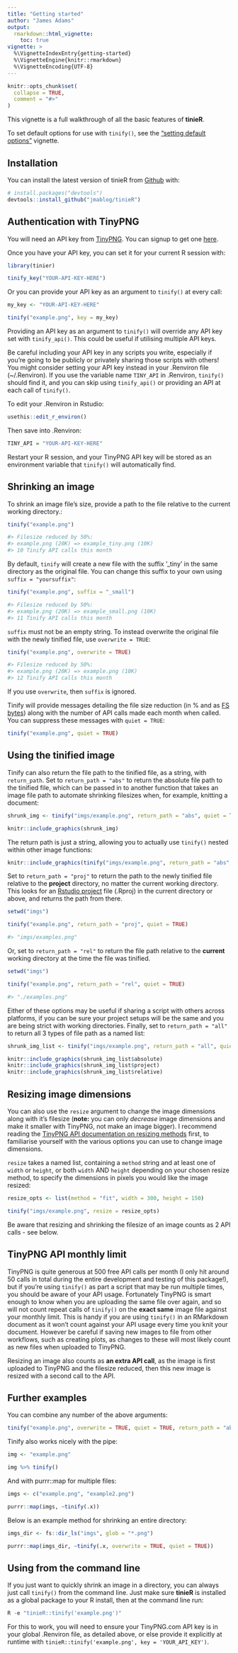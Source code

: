 ```yaml
---
title: "Getting started"
author: "James Adams"
output:
  rmarkdown::html_vignette:
    toc: true
vignette: >
  %\VignetteIndexEntry{getting-started}
  %\VignetteEngine{knitr::rmarkdown}
  %\VignetteEncoding{UTF-8}
---
```


```r
knitr::opts_chunk$set(
  collapse = TRUE,
  comment = "#>"
)
```

This vignette is a full walkthrough of all the basic features of **tinieR**.

To set default options for use with `tinify()`, see the ["setting default options"](https://jmablog.github.io/tinieR/articles/setting-defaults.html) vignette.

## Installation

You can install the latest version of tinieR from [Github](https://github.com) with:

``` r
# install.packages("devtools")
devtools::install_github("jmablog/tinieR")
```

## Authentication with TinyPNG

You will need an API key from [TinyPNG](https://tinypng.com). You can signup to get one [here](https://tinypng.com/developers).

Once you have your API key, you can set it for your current R session with:

``` r
library(tinier)

tinify_key("YOUR-API-KEY-HERE")
```

Or you can provide your API key as an argument to `tinify()` at every call:

``` r
my_key <- "YOUR-API-KEY-HERE"

tinify("example.png", key = my_key)
```

Providing an API key as an argument to `tinify()` will override any API key set with `tinify_api()`. This could be useful if utilising multiple API keys.

Be careful including your API key in any scripts you write, especially if you're going to be publicly or privately sharing those scripts with others! You might consider setting your API key instead in your .Renviron file (~/.Renviron). If you use the variable name `TINY_API` in .Renviron, `tinify()` should find it, and you can skip using `tinify_api()` or providing an API at each call of `tinify()`.

To edit your .Renviron in Rstudio:

``` r
usethis::edit_r_environ()
```

Then save into .Renviron:

``` r
TINY_API = "YOUR-API-KEY-HERE"
```

Restart your R session, and your TinyPNG API key will be stored as an environment variable that `tinify()` will automatically find.

## Shrinking an image

To shrink an image file's size, provide a path to the file relative to the current working directory.:

``` r
tinify("example.png")

#> Filesize reduced by 50%:
#> example.png (20K) => example_tiny.png (10K)
#> 10 Tinify API calls this month
```

By default, `tinify` will create a new file with the suffix '_tiny' in the same directory as the original file. You can change this suffix to your own using `suffix = "yoursuffix"`:

``` r
tinify("example.png", suffix = "_small")

#> Filesize reduced by 50%:
#> example.png (20K) => example_small.png (10K)
#> 11 Tinify API calls this month
```

`suffix` must not be an empty string. To instead overwrite the original file with the newly tinified file, use `overwrite = TRUE`:

``` r
tinify("example.png", overwrite = TRUE)

#> Filesize reduced by 50%:
#> example.png (20K) => example.png (10K)
#> 12 Tinify API calls this month
```

If you use `overwrite`, then `suffix` is ignored.

Tinify will provide messages detailing the file size reduction (in % and as [FS bytes](https://fs.r-lib.org/reference/fs_bytes.html)) along with the number of API calls made each month when called. You can suppress these messages with `quiet = TRUE`:

``` r
tinify("example.png", quiet = TRUE)
```

## Using the tinified image

Tinify can also return the file path to the tinified file, as a string, with `return_path`. Set to `return_path = "abs"` to return the absolute file path to the tinified file, which can be passed in to another function that takes an image file path to automate shrinking filesizes when, for example, knitting a document:

``` r
shrunk_img <- tinify("imgs/example.png", return_path = "abs", quiet = TRUE)

knitr::include_graphics(shrunk_img)
```

The return path is just a string, allowing you to actually use `tinify()` nested within other image functions:

```r
knitr::include_graphics(tinify("imgs/example.png", return_path = "abs", quiet = TRUE))
```

Set to `return_path = "proj"` to return the path to the newly tinified file relative to the **project** directory, no matter the current working directory. This looks for an [Rstudio project](https://support.rstudio.com/hc/en-us/articles/200526207-Using-Projects) file (.Rproj) in the current directory or above, and returns the path from there. 

``` r
setwd("imgs")

tinify("example.png", return_path = "proj", quiet = TRUE)

#> "imgs/examples.png"
```

Or, set to `return_path = "rel"` to return the file path relative to the **current** working directory at the time the file was tinified.

``` r
setwd("imgs")

tinify("example.png", return_path = "rel", quiet = TRUE)

#> "./examples.png"
```

Either of these options may be useful if sharing a script with others across platforms, if you can be sure your project setups will be the same and you are being strict with working directories. Finally, set to `return_path = "all"` to return all 3 types of file path as a named list:

```r
shrunk_img_list <- tinify("imgs/example.png", return_path = "all", quiet = TRUE)

knitr::include_graphics(shrunk_img_list$absolute)
knitr::include_graphics(shrunk_img_list$project)
knitr::include_graphics(shrunk_img_list$relative)
```

## Resizing image dimensions

You can also use the `resize` argument to change the image dimensions along with it's filesize (**note:** you can only *decrease* image dimensions and make it smaller with TinyPNG, not make an image bigger). I recommend reading the [TinyPNG API documentation on resizing methods](https://tinypng.com/developers/reference#resizing-images) first, to familiarise yourself with the various options you can use to change image dimensions.

`resize` takes a named list, containing a `method` string and at least one of `width` or `height`, or both `width` AND `height` depending on your chosen resize method, to specify the dimensions in pixels you would like the image resized:

```r
resize_opts <- list(method = "fit", width = 300, height = 150)

tinify("imgs/example.png", resize = resize_opts)
```

Be aware that resizing and shrinking the filesize of an image counts as 2 API calls - see below.

## TinyPNG API monthly limit

TinyPNG is quite generous at 500 free API calls per month (I only hit around 50 calls in total during the entire development and testing of this package!), but if you're using `tinify()` as part a script that may be run multiple times, you should be aware of your API usage. Fortunately TinyPNG is smart enough to know when you are uploading the same file over again, and so will not count repeat calls of `tinify()` on the **exact same** image file against your monthly limit. This is handy if you are using `tinify()` in an RMarkdown document as it won't count against your API usage every time you knit your document. However be careful if saving new images to file from other workflows, such as creating plots, as changes to these will most likely count as new files when uploaded to TinyPNG.

Resizing an image also counts as **an extra API call**, as the image is first uploaded to TinyPNG and the filesize reduced, then this new image is resized with a second call to the API.

## Further examples

You can combine any number of the above arguments:

``` r
tinify("example.png", overwrite = TRUE, quiet = TRUE, return_path = "abs")
```

Tinify also works nicely with the pipe:

``` r
img <- "example.png"

img %>% tinify()
```

And with purrr::map for multiple files:

``` r
imgs <- c("example.png", "example2.png")

purrr::map(imgs, ~tinify(.x))
```

Below is an example method for shrinking an entire directory:

``` r
imgs_dir <- fs::dir_ls("imgs", glob = "*.png")

purrr::map(imgs_dir, ~tinify(.x, overwrite = TRUE, quiet = TRUE))
```

## Using from the command line

If you just want to quickly shrink an image in a directory, you can always just call `tinify()` from the command line. Just make sure **tinieR** is installed as a global package to your R install, then at the command line run:

```r
R -e "tinieR::tinify('example.png')"
```

For this to work, you will need to ensure your TinyPNG.com API key is in your global .Renviron file, as detailed above, or else provide it explicitly at runtime with `tinieR::tinify('example.png', key = 'YOUR_API_KEY')`.
